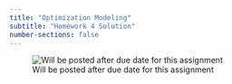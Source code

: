 ```yaml
---
title: "Optimization Modeling"
subtitle: "Homework 4 Solution"
number-sections: false
---
```


![Will be posted after due date for this assignment](../images/ComingSoon.png){fig-alt="Homework Solution 4" fig-align="center"}
